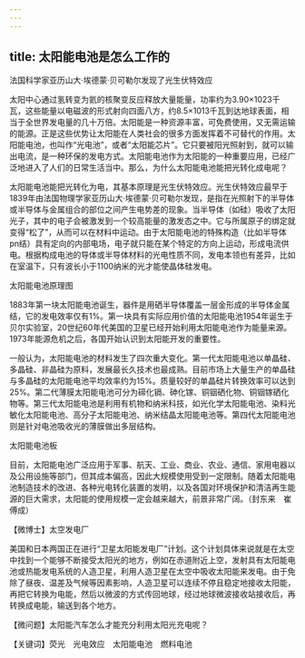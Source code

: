 ```yaml
---
---
---
```

title: 太阳能电池是怎么工作的
---




法国科学家亚历山大·埃德蒙·贝可勒尔发现了光生伏特效应



太阳中心通过氢转变为氦的核聚变反应释放大量能量，功率约为3.90×1023千瓦，这些能量以电磁波的形式射向四面八方，约8.5×1013千瓦到达地球表面，相当于全世界发电量的几十万倍。太阳能是一种资源丰富，可免费使用，又无需运输的能源。正是这些优势让太阳能在人类社会的很多方面发挥着不可替代的作用。太阳能电池，也叫作“光电池”，或者“太阳能芯片”。它只要被阳光照射到，就可以输出电流，是一种环保的发电方式。太阳能电池作为太阳能的一种重要应用，已经广泛地进入了人们的日常生活当中。那么，为什么太阳能电池能把光转化成电呢？

太阳能电池能把光转化为电，其基本原理是光生伏特效应。光生伏特效应最早于1839年由法国物理学家亚历山大·埃德蒙·贝可勒尔发现，是指在光照射下的半导体或半导体与金属组合的部位之间产生电势差的现象。当半导体（如硅）吸收了太阳光子，其中的电子会被激发到一个较高能量的激发态之中。它与所属原子的绑定就变得“松了”，从而可以在材料中运动。由于太阳能电池的特殊构造（比如半导体pn结）具有定向的内部电场，电子就只能在某个特定的方向上运动，形成电流供电。根据构成电池的导体或半导体材料的光电性质不同，发电本领也有差异，比如在室温下，只有波长小于1100纳米的光才能使晶体硅发电。

太阳能电池原理图



1883年第一块太阳能电池诞生，器件是用硒半导体覆盖一层金形成的半导体金属结，它的发电效率仅有1%。第一块具有实际应用价值的太阳能电池1954年诞生于贝尔实验室，20世纪60年代美国的卫星已经开始利用太阳能电池作为能量来源。1973年能源危机之后，各国开始认识到太阳能开发的重要性。

一般认为，太阳能电池的材料发生了四次重大变化。第一代太阳能电池以单晶硅、多晶硅、非晶硅为原料，发展最长久技术也最成熟。目前市场上大量生产的单晶硅与多晶硅的太阳能电池平均效率约为15%。质量较好的单晶硅片转换效率可以达到25%。第二代薄膜太阳能电池可分为碲化镉、砷化镓、铜铟硒化物、铜铟镓硒化物等。第三代太阳能电池是利用有机物和纳米科技，如光化学太阳能电池、染料光敏化太阳能电池、高分子太阳能电池、纳米结晶太阳能电池等。第四代太阳能电池则是针对电池吸收光的薄膜做出多层结构。

太阳能电池板



目前，太阳能电池广泛应用于军事、航天、工业、商业、农业、通信、家用电器以及公用设施等部门，但其成本偏高，因此大规模使用受到一定限制。随着太阳能电池制造技术的改进、各种光电转化装置的发明，以及各国对环境保护和清洁再生能源的巨大需求，太阳能的使用规模一定会越来越大，前景非常广阔。（封东来　崔傅成）





【微博士】太空发电厂

美国和日本两国正在进行“卫星太阳能发电厂”计划。这个计划具体来说就是在太空中找到一个能够不断接受太阳光的地方，例如在赤道附近上空，发射具有太阳能电池或热能发电系统的人造卫星，利用人造卫星在太空中吸收太阳能来发电。由于免除了昼夜、温差及气候等因素影响，人造卫星可以连续不停且稳定地接收太阳能，再把它转换为电能，然后以微波的方式传回地球，经过地球微波接收站接收后，再转换成电能，输送到各个地方。

【微问题】太阳能汽车怎么才能充分利用太阳光充电呢？

【关键词】荧光　光电效应　太阳能电池　燃料电池